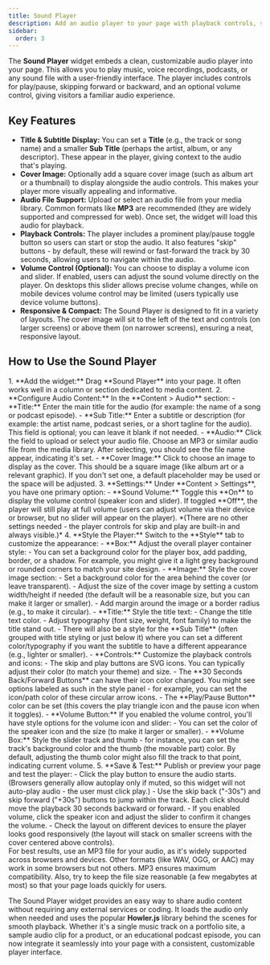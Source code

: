 ```yaml
---
title: Sound Player
description: Add an audio player to your page with playback controls, skip buttons, and an optional volume slider. Great for music tracks, podcasts, or any audio content.
sidebar:
  order: 3
---
```



The **Sound Player** widget embeds a clean, customizable audio player into your page. This allows you to play music, voice recordings, podcasts, or any sound file with a user-friendly interface. The player includes controls for play/pause, skipping forward or backward, and an optional volume control, giving visitors a familiar audio experience.

## Key Features

- **Title & Subtitle Display:** You can set a **Title** (e.g., the track or song name) and a smaller **Sub Title** (perhaps the artist, album, or any descriptor). These appear in the player, giving context to the audio that's playing.
- **Cover Image:** Optionally add a square cover image (such as album art or a thumbnail) to display alongside the audio controls. This makes your player more visually appealing and informative.
- **Audio File Support:** Upload or select an audio file from your media library. Common formats like **MP3** are recommended (they are widely supported and compressed for web). Once set, the widget will load this audio for playback.
- **Playback Controls:** The player includes a prominent play/pause toggle button so users can start or stop the audio. It also features "skip" buttons - by default, these will rewind or fast-forward the track by 30 seconds, allowing users to navigate within the audio.
- **Volume Control (Optional):** You can choose to display a volume icon and slider. If enabled, users can adjust the sound volume directly on the player. On desktops this slider allows precise volume changes, while on mobile devices volume control may be limited (users typically use device volume buttons).
- **Responsive & Compact:** The Sound Player is designed to fit in a variety of layouts. The cover image will sit to the left of the text and controls (on larger screens) or above them (on narrower screens), ensuring a neat, responsive layout.

## How to Use the Sound Player

<Steps>
1. **Add the widget:** Drag **Sound Player** into your page. It often works well in a column or section dedicated to media content.
2. **Configure Audio Content:** In the **Content > Audio** section:
   - **Title:** Enter the main title for the audio (for example: the name of a song or podcast episode).
   - **Sub Title:** Enter a subtitle or description (for example: the artist name, podcast series, or a short tagline for the audio). This field is optional; you can leave it blank if not needed.
   - **Audio:** Click the field to upload or select your audio file. Choose an MP3 or similar audio file from the media library. After selecting, you should see the file name appear, indicating it's set.
   - **Cover Image:** Click to choose an image to display as the cover. This should be a square image (like album art or a relevant graphic). If you don't set one, a default placeholder may be used or the space will be adjusted.
3. **Settings:** Under **Content > Settings**, you have one primary option:
   - **Sound Volume:** Toggle this **On** to display the volume control (speaker icon and slider). If toggled **Off**, the player will still play at full volume (users can adjust volume via their device or browser, but no slider will appear on the player).
   *(There are no other settings needed - the player controls for skip and play are built-in and always visible.)*
4. **Style the Player:** Switch to the **Style** tab to customize the appearance:
   - **Box:** Adjust the overall player container style:
     - You can set a background color for the player box, add padding, border, or a shadow. For example, you might give it a light grey background or rounded corners to match your site design.
   - **Image:** Style the cover image section:
     - Set a background color for the area behind the cover (or leave transparent).
     - Adjust the size of the cover image by setting a custom width/height if needed (the default will be a reasonable size, but you can make it larger or smaller).
     - Add margin around the image or a border radius (e.g., to make it circular).
   - **Title:** Style the title text:
     - Change the title text color.
     - Adjust typography (font size, weight, font family) to make the title stand out.
     - There will also be a style for the **Sub Title** (often grouped with title styling or just below it) where you can set a different color/typography if you want the subtitle to have a different appearance (e.g., lighter or smaller).
   - **Controls:** Customize the playback controls and icons:
     - The skip and play buttons are SVG icons. You can typically adjust their color (to match your theme) and size.
     - The **30 Seconds Back/Forward Buttons** can have their icon color changed. You might see options labeled as such in the style panel - for example, you can set the icon/path color of these circular arrow icons.
     - The **Play/Pause Button** color can be set (this covers the play triangle icon and the pause icon when it toggles).
   - **Volume Button:** If you enabled the volume control, you'll have style options for the volume icon and slider:
     - You can set the color of the speaker icon and the size (to make it larger or smaller).
     - **Volume Box:** Style the slider track and thumb - for instance, you can set the track's background color and the thumb (the movable part) color. By default, adjusting the thumb color might also fill the track to that point, indicating current volume.
5. **Save & Test:** Publish or preview your page and test the player:
   - Click the play button to ensure the audio starts. (Browsers generally allow autoplay only if muted, so this widget will not auto-play audio - the user must click play.)
   - Use the skip back ("-30s") and skip forward ("+30s") buttons to jump within the track. Each click should move the playback 30 seconds backward or forward.
   - If you enabled volume, click the speaker icon and adjust the slider to confirm it changes the volume.
   - Check the layout on different devices to ensure the player looks good responsively (the layout will stack on smaller screens with the cover centered above controls).
</Steps>

<Aside type="tip">
For best results, use an MP3 file for your audio, as it's widely supported across browsers and devices. Other formats (like WAV, OGG, or AAC) may work in some browsers but not others. MP3 ensures maximum compatibility. Also, try to keep the file size reasonable (a few megabytes at most) so that your page loads quickly for users.
</Aside>

The Sound Player widget provides an easy way to share audio content without requiring any external services or coding. It loads the audio only when needed and uses the popular **Howler.js** library behind the scenes for smooth playback. Whether it's a single music track on a portfolio site, a sample audio clip for a product, or an educational podcast episode, you can now integrate it seamlessly into your page with a consistent, customizable player interface.
